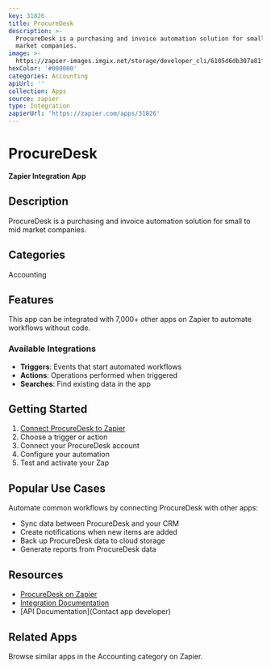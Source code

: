 ```yaml
---
key: 31826
title: ProcureDesk
description: >-
  ProcureDesk is a purchasing and invoice automation solution for small to mid
  market companies.
image: >-
  https://zapier-images.imgix.net/storage/developer_cli/6105d6db307a81fc77abf4e0065183ca.png?auto=format%2Ccompress&ixlib=python-3.0.0&q=50
hexColor: '#000000'
categories: Accounting
apiUrl: ''
collection: Apps
source: zapier
type: Integration
zapierUrl: 'https://zapier.com/apps/31826'
---
```

# ProcureDesk

**Zapier Integration App**

## Description

ProcureDesk is a purchasing and invoice automation solution for small to mid market companies.

## Categories

Accounting

## Features

This app can be integrated with 7,000+ other apps on Zapier to automate workflows without code.

### Available Integrations

- **Triggers**: Events that start automated workflows
- **Actions**: Operations performed when triggered
- **Searches**: Find existing data in the app

## Getting Started

1. [Connect ProcureDesk to Zapier](https://zapier.com/apps/31826)
2. Choose a trigger or action
3. Connect your ProcureDesk account
4. Configure your automation
5. Test and activate your Zap

## Popular Use Cases

Automate common workflows by connecting ProcureDesk with other apps:

- Sync data between ProcureDesk and your CRM
- Create notifications when new items are added
- Back up ProcureDesk data to cloud storage
- Generate reports from ProcureDesk data

## Resources

- [ProcureDesk on Zapier](https://zapier.com/apps/31826)
- [Integration Documentation](https://zapier.com/apps/31826/integrations)
- [API Documentation](Contact app developer)

## Related Apps

Browse similar apps in the Accounting category on Zapier.
